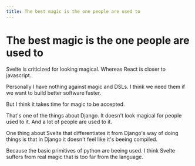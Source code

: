 ```yaml
---
title: The best magic is the one people are used to
---
```


# The best magic is the one people are used to

Svelte is criticized for looking magical. Whereas React is closer to javascript.

Personally I have nothing against magic and DSLs. I think we need them if we want to build better software faster.

But I think it takes time for magic to be accepted.

That's one of the things about Django. It doesn't look magical for people used to it. And a lot of people are used to it.

One thing about Svelte that differentiates it from  Django's way of doing things is that in Django it doesn't feel like it's beeing compiled.

Because the basic primitives of python are beeing used. I think Svelte suffers from real magic that is too far from the language.